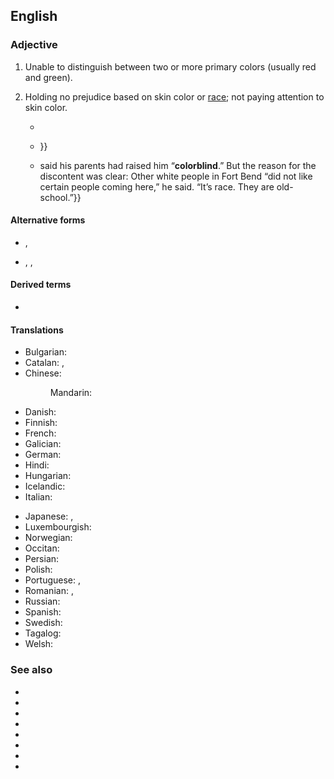 {{also|colorblind|color-blind}}

==English==

===Adjective===
{{en-adj}}

# {{lb|en|of a|person or animal}} Unable to distinguish between two or more primary colors (usually red and green).
# {{lb|en|of a|person or process|figurative}} Holding no prejudice based on skin color or [[race]]; not paying attention to skin color.
#* {{quote-book|en|title=The New Jim Crow|author=Michelle Alexander|year=2012|ISBN=9781595586438|page=183
|passage=Because mass incarceration is officially '''colorblind''', it seems inconceivable that the system could function much like a racial caste system.}}
#* {{quote-av
|en
|date=September 16, 2021
|last=Maher
|first=Bill
|authorlink=Bill Maher
|title=Bill Maher on Getting Anger from Both Sides, Our Divided Country & Norm Macdonald’s Passing
|url=https://www.youtube.com/watch?v=BWKNtyQK64U
|publisher={{w|Jimmy Kimmel Live!}}
|time=7:52
|text=MAHER: Well, whatever. I just said we shouldn't have two national anthems. We're one country. It's not a good idea. We've seen what happens in other countries where you have, you know- when you separate things out. That's never where America was. That's never where liberalism was. It was about being a '''colorblind''' society.{{...|So, a new national anthem? Fine. I'll go for that. But not two. Because that leads down a road we don't wanna go. Applause./ KIMMEL: Do you feel like... / MAHER: Thank you./ KIMMEL: Hey there's a lot of fear in the air and generally, you don't want to be caught applauding something that might be controversial. / MAHER: I couldn't give a fuck. / KIMMEL: I wasn't talking about you.}}}}
#* {{quote-journal|en|author=Michael H. Keller|title=Their America Is Vanishing. Like Trump, They Insist They Were Cheated.|work=The New York Times|date=2022-10-23|url=https://www.nytimes.com/2022/10/23/us/politics/republican-election-objectors-demographics.html|issn=0362-4331|author2=David D. Kirkpatrick|passage=Don Demel{{...|, a 61-year-old salesman who turned out last month to pick up a signed copy of a book by Mr. Nehls about the supposedly stolen election,}} said his parents had raised him “'''colorblind'''.” But the reason for the discontent was clear: Other white people in Fort Bend “did not like certain people coming here,” he said. “It’s race. They are old-school.”}}

====Alternative forms====
* {{l|en|colorblind}}, {{l|en|color-blind}}
* {{l|en|colourblind}}, {{l|en|colour-blind}}, {{l|en|colour blind}} {{qualifier|British spelling}}

====Derived terms====
* {{l|en|colorblindness}}

====Translations====
{{trans-top|unable to distinguish between two or more primary colors}}
* Bulgarian: {{t|bg|далтонист}}
* Catalan: {{t|ca|daltonià}}, {{t|ca|daltònic}}
* Chinese:
*: Mandarin: {{t+|cmn|色盲|tr=sèmáng|sc=Hani}}
* Danish: {{t+|da|farveblind}}
* Finnish: {{t+|fi|värisokea}}
* French: {{t+|fr|daltonien}}
* Galician: {{t|gl|daltónico}}
* German: {{t+|de|farbenblind}}
* Hindi: {{t|hi|वर्णांध}}
* Hungarian: {{t+|hu|színvak}}
* Icelandic: {{t|is|litblindur}}
* Italian: {{t+|it|daltonico}}
{{trans-mid}}
* Japanese: {{t+|ja|色覚異常|tr=しきかくいじょうの, shikikaku ijō no|alt=色覚異常の|sc=Jpan}}, {{t+|ja|色盲|tr=しきもうの, shikimō no|alt=色盲の|sc=Jpan}}
* Luxembourgish: {{t+|lb|faarweblann}}
* Norwegian: {{t|no|fargeblind}}
* Occitan: {{t|oc|daltonian}}
* Persian: {{t|fa|کوررنگ|tr=kūrrang}}
* Polish: {{t+|pl|daltonista|m}}
* Portuguese: {{t+|pt|daltónico}} {{qualifier|Portugal}}, {{t+|pt|daltônico}} {{qualifier|Brazil}}
* Romanian: {{t+|ro|discromatopsic}}, {{t+|ro|daltonist}}
* Russian: {{qualifier|noun}} {{t+|ru|дальто́ник}}
* Spanish: {{t+|es|daltónico}}
* Swedish: {{t+|sv|färgblind}}
* Tagalog: {{t|tl|bulag sa kulay}}
* Welsh: {{t|cy|lliwddall}}
{{trans-bottom}}

===See also===
* {{l|en|deuteranomaly}}
* {{l|en|deuteranopia}}
* {{l|en|dichromacy}}
* {{l|en|monochromacy}}
* {{l|en|protanomaly}}
* {{l|en|protanopia}}
* {{l|en|tritanomaly}}
* {{l|en|tritanopia}}
